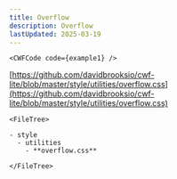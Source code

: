 ```yaml
---
title: Overflow
description: Overflow
lastUpdated: 2025-03-19
---
```




<Tabs>
  <TabItem label="Overview" icon="puzzle">

    <CWFCode code={example1} />
  </TabItem>
  <TabItem label="Files" icon="list-format">

  [https://github.com/davidbrooksio/cwf-lite/blob/master/style/utilities/overflow.css](https://github.com/davidbrooksio/cwf-lite/blob/master/style/utilities/overflow.css)
  
    <FileTree>

    - style
      - utilities
        - **overflow.css**

    </FileTree>
  </TabItem>
  <TabItem label="Stylesheet" icon="open-book">
    <Code code={cssExample} lang="css" />
  </TabItem>
</Tabs>